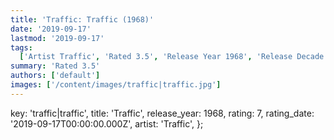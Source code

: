 ```yaml
---
title: 'Traffic: Traffic (1968)'
date: '2019-09-17'
lastmod: '2019-09-17'
tags:
  ['Artist Traffic', 'Rated 3.5', 'Release Year 1968', 'Release Decade 1960']
summary: 'Rated 3.5'
authors: ['default']
images: ['/content/images/traffic|traffic.jpg']
---
```


  key: 'traffic|traffic',
  title: 'Traffic',
  release_year: 1968,
  rating: 7,
  rating_date: '2019-09-17T00:00:00.000Z',
  artist: 'Traffic',
};

<MusicRating data={data} />
